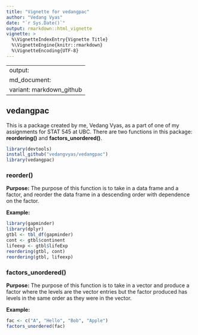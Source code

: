 ```yaml
---
title: "Vignette for vedangpac"
author: "Vedang Vyas"
date: "`r Sys.Date()`"
output: rmarkdown::html_vignette
vignette: >
  %\VignetteIndexEntry{Vignette Title}
  %\VignetteEngine{knitr::rmarkdown}
  %\VignetteEncoding{UTF-8}
---
```

---
output:
  md_document:
    variant: markdown_github
---

## vedangpac
This is a package created by me, Vedang Vyas, as a part of one of my assignments for STAT 545 at UBC. There are two functions in this package: **reordering()** and **factors_unordered()**. 

```r
library(devtools)
install_github("vedangvyas/vedangpac")
library(vedangpac)
```

### reorder()
**Purpose:** The purpose of this function is to take in a data frame and a factor, and reorder the data frame in a descending order with dependence on the factor.

**Example:**
```r
library(gapminder)
library(dplyr)
gtbl <- tbl_df(gapminder)
cont <- gtbl$continent
lifeexp <- gtbl$lifeExp
reordering(gtbl, cont)
reordering(gtbl, lifeexp)

```

### factors_unordered()
**Purpose:** The purpose of this function is to take in a vector and produce a factor where the levels are the vector entries but the factor produced has levels in the same order as they were in the vector. 

**Example:**
```r
fac <- c("A", "Hello", "Bob", "Apple")
factors_unordered(fac)
```


